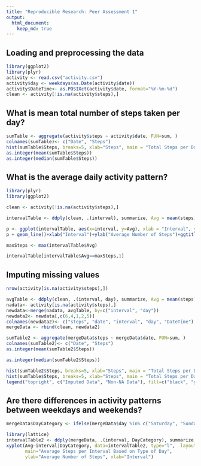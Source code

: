```yaml
---
title: "Reproducible Research: Peer Assessment 1"
output: 
  html_document:
    keep_md: true
---
```



## Loading and preprocessing the data

```r
library(ggplot2)
library(plyr)
activity <- read.csv("activity.csv")
activity$day <- weekdays(as.Date(activity$date))
activity$DateTime<- as.POSIXct(activity$date, format="%Y-%m-%d")
clean <- activity[!is.na(activity$steps),]
```

## What is mean total number of steps taken per day?

```r
sumTable <- aggregate(activity$steps ~ activity$date, FUN=sum, )
colnames(sumTable)<- c("Date", "Steps")
hist(sumTable$Steps, breaks=5, xlab="Steps", main = "Total Steps per Day")
as.integer(mean(sumTable$Steps))
as.integer(median(sumTable$Steps))
```

## What is the average daily activity pattern?

```r
library(plyr)
library(ggplot2)

clean <- activity[!is.na(activity$steps),]

intervalTable <- ddply(clean, .(interval), summarize, Avg = mean(steps))

p <- ggplot(intervalTable, aes(x=interval, y=Avg), xlab = "Interval", ylab="Average Number of Steps")
p + geom_line()+xlab("Interval")+ylab("Average Number of Steps")+ggtitle("Average Number of Steps per Interval")

maxSteps <- max(intervalTable$Avg)

intervalTable[intervalTable$Avg==maxSteps,1]
```

## Imputing missing values

```r
nrow(activity[is.na(activity$steps),])

avgTable <- ddply(clean, .(interval, day), summarize, Avg = mean(steps))
nadata<- activity[is.na(activity$steps),]
newdata<-merge(nadata, avgTable, by=c("interval", "day"))
newdata2<- newdata[,c(6,4,1,2,5)]
colnames(newdata2)<- c("steps", "date", "interval", "day", "DateTime")
mergeData <- rbind(clean, newdata2)

sumTable2 <- aggregate(mergeData$steps ~ mergeData$date, FUN=sum, )
colnames(sumTable2)<- c("Date", "Steps")
as.integer(mean(sumTable2$Steps))

as.integer(median(sumTable2$Steps))

hist(sumTable2$Steps, breaks=5, xlab="Steps", main = "Total Steps per Day with NAs Fixed", col="Black")
hist(sumTable$Steps, breaks=5, xlab="Steps", main = "Total Steps per Day with NAs Fixed", col="Grey", add=T)
legend("topright", c("Imputed Data", "Non-NA Data"), fill=c("black", "grey") )
```

## Are there differences in activity patterns between weekdays and weekends?

```r
mergeData$DayCategory <- ifelse(mergeData$day %in% c("Saturday", "Sunday"), "Weekend", "Weekday")

library(lattice) 
intervalTable2 <- ddply(mergeData, .(interval, DayCategory), summarize, Avg = mean(steps))
xyplot(Avg~interval|DayCategory, data=intervalTable2, type="l",  layout = c(1,2),
       main="Average Steps per Interval Based on Type of Day", 
       ylab="Average Number of Steps", xlab="Interval")
```
